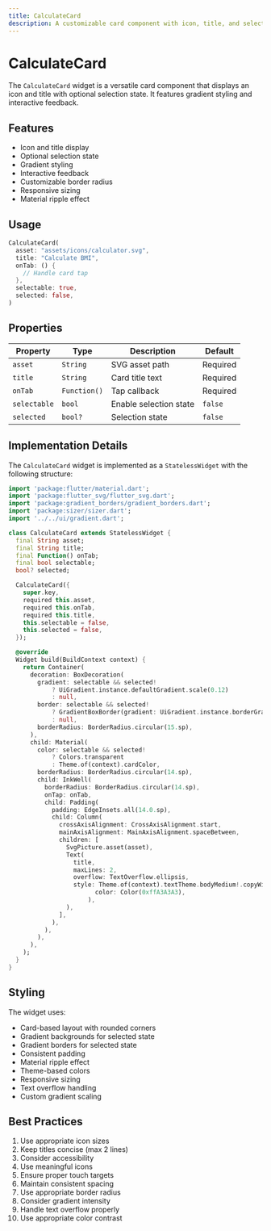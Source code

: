 ```yaml
---
title: CalculateCard
description: A customizable card component with icon, title, and selection state support
---
```



# CalculateCard

The `CalculateCard` widget is a versatile card component that displays an icon and title with optional selection state. It features gradient styling and interactive feedback.

## Features

- Icon and title display
- Optional selection state
- Gradient styling
- Interactive feedback
- Customizable border radius
- Responsive sizing
- Material ripple effect

## Usage

```dart
CalculateCard(
  asset: "assets/icons/calculator.svg",
  title: "Calculate BMI",
  onTab: () {
    // Handle card tap
  },
  selectable: true,
  selected: false,
)
```

## Properties

| Property | Type | Description | Default |
|----------|------|-------------|---------|
| `asset` | `String` | SVG asset path | Required |
| `title` | `String` | Card title text | Required |
| `onTab` | `Function()` | Tap callback | Required |
| `selectable` | `bool` | Enable selection state | `false` |
| `selected` | `bool?` | Selection state | `false` |

## Implementation Details

The `CalculateCard` widget is implemented as a `StatelessWidget` with the following structure:

```dart
import 'package:flutter/material.dart';
import 'package:flutter_svg/flutter_svg.dart';
import 'package:gradient_borders/gradient_borders.dart';
import 'package:sizer/sizer.dart';
import '../../ui/gradient.dart';

class CalculateCard extends StatelessWidget {
  final String asset;
  final String title;
  final Function() onTab;
  final bool selectable;
  bool? selected;

  CalculateCard({
    super.key,
    required this.asset,
    required this.onTab,
    required this.title,
    this.selectable = false,
    this.selected = false,
  });

  @override
  Widget build(BuildContext context) {
    return Container(
      decoration: BoxDecoration(
        gradient: selectable && selected!
            ? UiGradient.instance.defaultGradient.scale(0.12)
            : null,
        border: selectable && selected!
            ? GradientBoxBorder(gradient: UiGradient.instance.borderGradient)
            : null,
        borderRadius: BorderRadius.circular(15.sp),
      ),
      child: Material(
        color: selectable && selected!
            ? Colors.transparent
            : Theme.of(context).cardColor,
        borderRadius: BorderRadius.circular(14.sp),
        child: InkWell(
          borderRadius: BorderRadius.circular(14.sp),
          onTap: onTab,
          child: Padding(
            padding: EdgeInsets.all(14.0.sp),
            child: Column(
              crossAxisAlignment: CrossAxisAlignment.start,
              mainAxisAlignment: MainAxisAlignment.spaceBetween,
              children: [
                SvgPicture.asset(asset),
                Text(
                  title,
                  maxLines: 2,
                  overflow: TextOverflow.ellipsis,
                  style: Theme.of(context).textTheme.bodyMedium!.copyWith(
                        color: Color(0xffA3A3A3),
                      ),
                ),
              ],
            ),
          ),
        ),
      ),
    );
  }
}
```

## Styling

The widget uses:
- Card-based layout with rounded corners
- Gradient backgrounds for selected state
- Gradient borders for selected state
- Consistent padding
- Material ripple effect
- Theme-based colors
- Responsive sizing
- Text overflow handling
- Custom gradient scaling

## Best Practices

1. Use appropriate icon sizes
2. Keep titles concise (max 2 lines)
3. Consider accessibility
4. Use meaningful icons
5. Ensure proper touch targets
6. Maintain consistent spacing
7. Use appropriate border radius
8. Consider gradient intensity
9. Handle text overflow properly
10. Use appropriate color contrast 